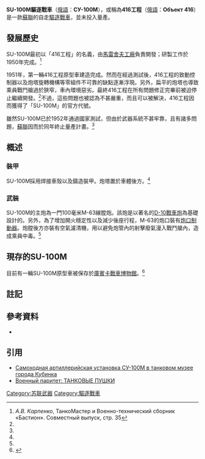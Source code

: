 {{noteTA
|G1=Military
}}
{{Infobox Weapon|is_vehicle=yes
| name= SU-100M驅逐戰車／416工程 <br/>СУ-100М／Объект 416
| image= File:SU-100M in Patriot Park.jpg
| image_size= 300px
| caption= SU-100M驅逐戰車
| type= [[驅逐戰車|驅逐戰車]]
| origin= {{flagcountry|USSR}}
<!-- Service history -->
|service=  
|用戶={{USSR}}
|wars=
|designer=[[马雷舍夫工厂|馬雷舍夫工廠]]
|design_date=1950年
|manufacturer=
|unit_cost=
|production_date=1951年（未量產）
|number=1輛原型車
|variants=
| crew=4人
| length=6.35公尺（車身長度）<br/>8.50公尺（計入主炮）
| width=3.24公尺
| height=1.82公尺
| weight=24[[公噸|公噸]]（空車）<br/>30.9[[公噸|公噸]]（戰鬥全重）
| armour=車體首上：60毫米，傾斜75度<br/>炮塔：110毫米
| primary_armament=1×100毫米M-63線膛炮（58倍徑）
| secondary_armament=1×7.62毫米機槍
| engine=[[水平對臥十二缸引擎|水平對臥12缸]]氣冷式[[柴油引擎|柴油引擎]]
| engine_power=400匹[[馬力|馬力]]
| suspension=
| speed=45～60公里/小時
| pw_ratio=12.9匹馬力/噸
| vehicle_range=
}}
'''SU-100M驅逐戰車'''（[[俄語|俄語]]：'''СУ-100М'''），或稱為'''416工程'''（[[俄語|俄語]]：'''Объект 416'''）是一款[[蘇聯|蘇聯]]的自走[[驅逐戰車|驅逐戰車]]，並未投入量產。

== 發展歷史 ==
SU-100M最初以「416工程」的名義，由[[马雷舍夫工厂|馬雷舍夫工廠]]負責開發；研製工作於1950年完成。<ref name="k-35">''А.В. Карпенко'', ТанкоМастер и Военно-технический сборник «Бастион». Совместный выпуск, стр. 35</ref>

1951年，第一輛416工程原型車建造完成。然而在經過測試後，416工程的致動控制器以及炮塔旋轉機構等零組件不可靠的缺點逐漸浮現。另外，扁平的炮塔也導致乘員戰鬥艙過於狹窄，車內環境惡劣。最終416工程在所有問題修正完畢前被迫停止繼續開發。<ref name="k-35"/>不過，這些問題也被認為不甚嚴重，而且可以被解決，416工程因而獲得了「SU-100M」的官方代號。

雖然SU-100M已於1952年通過國家測試，但由於武器系統不甚牢靠，且有諸多問題，[[蘇聯|蘇聯]]因而於同年終止量產計畫。<ref name="k-35"/>

== 概述 ==

=== 裝甲 ===
SU-100M採用焊接車殼以及鑄造裝甲。炮塔置於車體後方。<ref name="k-35"/>

=== 武裝 ===
SU-100M的主炮為一門100毫米M-63線膛炮。該炮是以著名的[[D-10戰車砲|D-10戰車炮]]為基礎設計的。另外，為了增加開火穩定性以及減少後座行程，M-63的炮口裝有[[砲口制動器|炮口制動器]]。炮膛後方亦裝有空氣濾清機，用以避免炮管內的射擊廢氣漫入戰鬥艙內，造成乘員中毒。<ref name="k-35"/>

== 現存的SU-100M ==
目前有一輛SU-100M原型車被保存於[[库宾卡坦克博物馆|庫賓卡戰車博物館]]。<ref>{{Cite web |url=http://museum-tank.ru/IIIwar/pages3/su100m.html |title=Самоходная артиллерийская установка СУ-100М в танковом музее города Кубинка |accessdate=2016-02-21 |archive-date=2011-09-07 |archive-url=https://web.archive.org/web/20110907053246/http://www.museum-tank.ru/IIIwar/pages3/su100m.html |dead-url=no }}</ref>

== 註記 ==
<div class="references-small " style="">
<references></references>
</div>

== 參考資料 ==
* {{俄語書摘|автор = А.В.Карпенко|часть = |заглавие = ТанкоМастер и Военно-технический сборник «Бастион». Совместный выпуск|оригинал = |ссылка = |ответственный = |издание = |место = Санкт-Петербург|издательство = |год = 2002|том = |страницы = |страниц = 44|серия = 1(9)|isbn = |тираж = }}

== 引用 ==
* [https://web.archive.org/web/20160313045656/http://kubinka.ru/newindex.php?ex=110&id=56&lang=1 Самоходная артиллерийская установка СУ-100М в танковом музее города Кубинка]
* [http://www.militaryparitet.com/nomen/russia/arty/orbm/data/ic_nomenrussiaartyorbm/6/ Военный паритет: ТАНКОВЫЕ ПУШКИ]{{Wayback|url=http://www.militaryparitet.com/nomen/russia/arty/orbm/data/ic_nomenrussiaartyorbm/6/ |date=20160304194504 }}

{{二戰後蘇聯裝甲戰鬥車輛}}

[[Category:苏联武器|Category:苏联武器]]
[[Category:驅逐戰車|Category:驅逐戰車]]